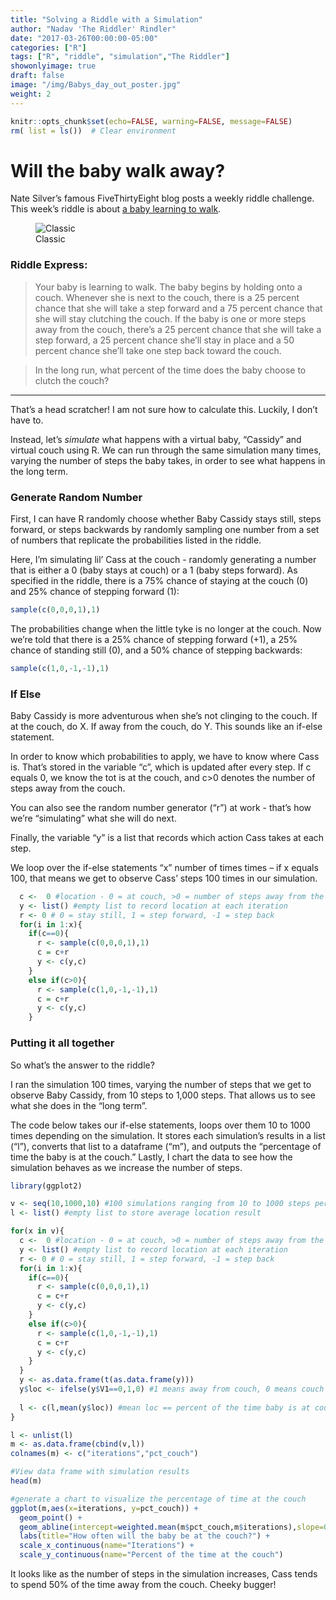 ```yaml
---
title: "Solving a Riddle with a Simulation"
author: "Nadav 'The Riddler' Rindler"
date: "2017-03-26T00:00:00-05:00"
categories: ["R"]
tags: ["R", "riddle", "simulation","The Riddler"]
showonlyimage: true
draft: false
image: "/img/Babys_day_out_poster.jpg"
weight: 2
---
```


```r
knitr::opts_chunk$set(echo=FALSE, warning=FALSE, message=FALSE)
rm( list = ls())  # Clear environment
```

# Will the baby walk away?

Nate Silver's famous FiveThirtyEight blog posts a weekly riddle challenge. This week's riddle is about [a baby learning to walk](https://fivethirtyeight.com/features/will-the-baby-walk-away-will-the-troll-kill-the-dwarves/).

![Classic](/img/Babys_day_out_poster.jpg)

### Riddle Express:

> Your baby is learning to walk. The baby begins by holding onto a couch. Whenever she is next to the couch, there is a 25 percent chance that she will take a step forward and a 75 percent chance that she will stay clutching the couch. If the baby is one or more steps away from the couch, there’s a 25 percent chance that she will take a step forward, a 25 percent chance she’ll stay in place and a 50 percent chance she’ll take one step back toward the couch.

> In the long run, what percent of the time does the baby choose to clutch the couch?

***

That's a head scratcher! I am not sure how to calculate this. Luckily, I don't have to.

Instead, let's *simulate* what happens with a virtual baby, "Cassidy" and virtual couch using R. We can run through the same simulation many times, varying the number of steps the baby takes, in order to see what happens in the long term.

### Generate Random Number

First, I can have R randomly choose whether Baby Cassidy stays still, steps forward, or steps backwards by randomly sampling one number from a set of numbers that replicate the probabilities listed in the riddle. 

Here, I'm simulating lil' Cass at the couch - randomly generating a number that is either a 0 (baby stays at couch) or a 1 (baby steps forward). As specified in the riddle, there is a 75% chance of staying at the couch (0) and 25% chance of stepping forward (1):
```r
sample(c(0,0,0,1),1)
```

The probabilities change when the little tyke is no longer at the couch. Now we're told that there is a 25% chance of stepping forward (+1), a 25% chance of standing still (0), and a 50% chance of stepping backwards:
```r
sample(c(1,0,-1,-1),1)
```

### If Else

Baby Cassidy is more adventurous when she's not clinging to the couch. If at the couch, do X. If away from the couch, do Y. This sounds like an if-else statement. 

In order to know which probabilities to apply, we have to know where Cass is. That's stored in the variable "c", which is updated after every step. If c equals 0, we know the tot is at the couch, and c>0 denotes the number of steps away from the couch.

You can also see the random number generator ("r") at work - that's how we're "simulating" what she will do next.

Finally, the variable "y" is a list that records which action Cass takes at each step.

We loop over the if-else statements "x" number of times times -- if x equals 100, that means we get to observe Cass' steps 100 times in our simulation.

```r
  c <-  0 #location - 0 = at couch, >0 = number of steps away from the couch
  y <- list() #empty list to record location at each iteration
  r <- 0 # 0 = stay still, 1 = step forward, -1 = step back
  for(i in 1:x){
    if(c==0){
      r <- sample(c(0,0,0,1),1)
      c = c+r
      y <- c(y,c)
    }
    else if(c>0){
      r <- sample(c(1,0,-1,-1),1)
      c = c+r
      y <- c(y,c)
    }
```

### Putting it all together

So what's the answer to the riddle?

I ran the simulation 100 times, varying the number of steps that we get to observe Baby Cassidy, from 10 steps to 1,000 steps. That allows us to see what she does in the "long term".

The code below takes our if-else statements, loops over them 10 to 1000 times depending on the simulation. It stores each simulation's results in a list ("l"), converts that list to a dataframe ("m"), and outputs the "percentage of time the baby is at the couch."  Lastly, I chart the data to see how the simulation behaves as we increase the number of steps.

```r
library(ggplot2)

v <- seq(10,1000,10) #100 simulations ranging from 10 to 1000 steps per simulation
l <- list() #empty list to store average location result

for(x in v){ 
  c <-  0 #location - 0 = at couch, >0 = number of steps away from the couch
  y <- list() #empty list to record location at each iteration
  r <- 0 # 0 = stay still, 1 = step forward, -1 = step back
  for(i in 1:x){
    if(c==0){
      r <- sample(c(0,0,0,1),1)
      c = c+r
      y <- c(y,c)
    }
    else if(c>0){
      r <- sample(c(1,0,-1,-1),1)
      c = c+r
      y <- c(y,c)
    }
  }
  y <- as.data.frame(t(as.data.frame(y)))
  y$loc <- ifelse(y$V1==0,1,0) #1 means away from couch, 0 means couch
  
  l <- c(l,mean(y$loc)) #mean loc == percent of the time baby is at couch
}

l <- unlist(l)
m <- as.data.frame(cbind(v,l))
colnames(m) <- c("iterations","pct_couch")

#View data frame with simulation results
head(m)

#generate a chart to visualize the percentage of time at the couch
ggplot(m,aes(x=iterations, y=pct_couch)) +
  geom_point() +
  geom_abline(intercept=weighted.mean(m$pct_couch,m$iterations),slope=0, colour="red", size=1) +
  labs(title="How often will the baby be at the couch?") +
  scale_x_continuous(name="Iterations") +
  scale_y_continuous(name="Percent of the time at the couch") 

```


It looks like as the number of steps in the simulation increases, Cass tends to spend 50% of the time away from the couch. Cheeky bugger!


